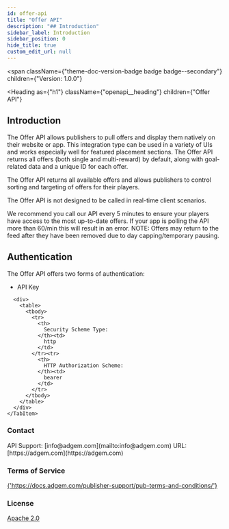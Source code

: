 ```yaml
---
id: offer-api
title: "Offer API"
description: "## Introduction"
sidebar_label: Introduction
sidebar_position: 0
hide_title: true
custom_edit_url: null
---
```



<span
  className={"theme-doc-version-badge badge badge--secondary"}
  children={"Version: 1.0.0"}
>
</span>

<Heading
  as={"h1"}
  className={"openapi__heading"}
  children={"Offer API"}
>
</Heading>



## Introduction
The Offer API allows publishers to pull offers and display them natively on their website or app. This integration type can be used in a variety of UIs and works especially well for featured placement sections. The Offer API returns all offers (both single and multi-reward) by default, along with goal-related data and a unique ID for each offer.

The Offer API returns all available offers and allows publishers to control sorting and targeting of offers for their players.

The Offer API is not designed to be called in real-time client scenarios.

We recommend you call our API every 5 minutes to ensure your players have access to the most up-to-date offers. If your app is polling the API more than 60/min this will result in an error. NOTE: Offers may return to the feed after they have been removed due to day capping/temporary pausing.

## Authentication
The Offer API offers two forms of authentication:
  - API Key


<div
  style={{"marginBottom":"2rem"}}
>
  <Heading
    id={"authentication"}
    as={"h2"}
    className={"openapi-tabs__heading"}
    children={"Authentication"}
  >
  </Heading><SchemaTabs
    className={"openapi-tabs__security-schemes"}
  >
    <TabItem
      label={"HTTP: Bearer Auth"}
      value={"BearerAuth"}
    >
      
      
      
      
      <div>
        <table>
          <tbody>
            <tr>
              <th>
                Security Scheme Type:
              </th><td>
                http
              </td>
            </tr><tr>
              <th>
                HTTP Authorization Scheme:
              </th><td>
                bearer
              </td>
            </tr>
          </tbody>
        </table>
      </div>
    </TabItem>
  </SchemaTabs>
</div><div
  style={{"display":"flex","flexDirection":"column","marginBottom":"var(--ifm-paragraph-margin-bottom)"}}
>
  <h3
    style={{"marginBottom":"0.25rem"}}
  >
    Contact
  </h3><span>
    API Support: [info@adgem.com](mailto:info@adgem.com)
  </span><span>
    URL: [https://adgem.com](https://adgem.com)
  </span>
</div><div
  style={{"marginBottom":"var(--ifm-paragraph-margin-bottom)"}}
>
  <h3
    style={{"marginBottom":"0.25rem"}}
  >
    Terms of Service
  </h3><a
    href={"https://docs.adgem.com/publisher-support/pub-terms-and-conditions/"}
  >
    {'https://docs.adgem.com/publisher-support/pub-terms-and-conditions/'}
  </a>
</div><div
  style={{"marginBottom":"var(--ifm-paragraph-margin-bottom)"}}
>
  <h3
    style={{"marginBottom":"0.25rem"}}
  >
    License
  </h3><a
    href={"http://www.apache.org/licenses/LICENSE-2.0.html"}
  >
    Apache 2.0
  </a>
</div>
      